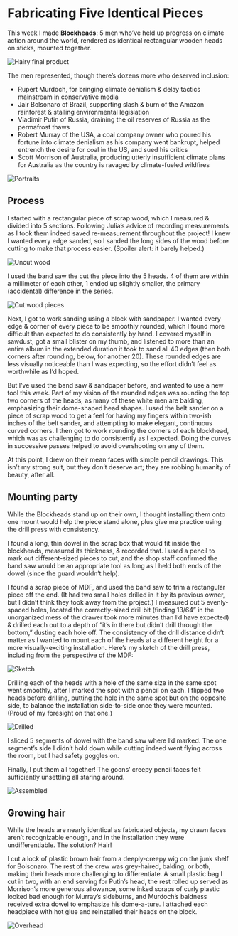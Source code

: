 # Fabricating Five Identical Pieces

This week I made **Blockheads**: 5 men who’ve held up progress on climate action around the world, rendered as identical rectangular wooden heads on sticks, mounted together.

![Hairy final product](https://cloud-c1cx99geg-lachlanjc.vercel.app/4_hairy.jpg)

The men represented, though there’s dozens more who deserved inclusion:

- Rupert Murdoch, for bringing climate denialism & delay tactics mainstream in conservative media
- Jair Bolsonaro of Brazil, supporting slash & burn of the Amazon rainforest & stalling environmental legislation
- Vladimir Putin of Russia, draining the oil reserves of Russia as the permafrost thaws
- Robert Murray of the USA, a coal company owner who poured his fortune into climate denialism as his company went bankrupt, helped entrench the desire for coal in the US, and sued his critics
- Scott Morrison of Australia, producing utterly insufficient climate plans for Australia as the country is ravaged by climate-fueled wildfires

![Portraits](https://cloud-c1cx99geg-lachlanjc.vercel.app/portraits.jpg)

## Process

I started with a rectangular piece of scrap wood, which I measured & divided into 5 sections. Following Julia’s advice of recording measurements as I took them indeed saved re-measurement throughout the project! I knew I wanted every edge sanded, so I sanded the long sides of the wood before cutting to make that process easier. (Spoiler alert: it barely helped.)

![Uncut wood](https://cloud-c1cx99geg-lachlanjc.vercel.app/1_uncut_wood.jpg)

I used the band saw the cut the piece into the 5 heads. 4 of them are within a millimeter of each other, 1 ended up slightly smaller, the primary (accidental) difference in the series.

![Cut wood pieces](https://cloud-c1cx99geg-lachlanjc.vercel.app/2_cut_wood.jpg)

Next, I got to work sanding using a block with sandpaper. I wanted every edge & corner of every piece to be smoothly rounded, which I found more difficult than expected to do consistently by hand. I covered myself in sawdust, got a small blister on my thumb, and listened to more than an entire album in the extended duration it took to sand all 40 edges (then both corners after rounding, below, for another 20). These rounded edges are less visually noticeable than I was expecting, so the effort didn’t feel as worthwhile as I’d hoped.

But I’ve used the band saw & sandpaper before, and wanted to use a new tool this week. Part of my vision of the rounded edges was rounding the top two corners of the heads, as many of these white men are balding, emphasizing their dome-shaped head shapes. I used the belt sander on a piece of scrap wood to get a feel for having my fingers within two-ish inches of the belt sander, and attempting to make elegant, continuous curved corners. I then got to work rounding the corners of each blockhead, which was as challenging to do consistently as I expected. Doing the curves in successive passes helped to avoid overshooting on any of them.

At this point, I drew on their mean faces with simple pencil drawings. This isn’t my strong suit, but they don’t deserve art; they are robbing humanity of beauty, after all.

## Mounting party

While the Blockheads stand up on their own, I thought installing them onto one mount would help the piece stand alone, plus give me practice using the drill press with consistency.

I found a long, thin dowel in the scrap box that would fit inside the blockheads, measured its thickness, & recorded that. I used a pencil to mark out different-sized pieces to cut, and the shop staff confirmed the band saw would be an appropriate tool as long as I held both ends of the dowel (since the guard wouldn’t help).

I found a scrap piece of MDF, and used the band saw to trim a rectangular piece off the end. (It had two small holes drilled in it by its previous owner, but I didn’t think they took away from the project.) I measured out 5 evenly-spaced holes, located the correctly-sized drill bit (finding 13/64” in the unorganized mess of the drawer took more minutes than I’d have expected) & drilled each out to a depth of “it’s in there but didn’t drill through the bottom,” dusting each hole off. The consistency of the drill distance didn’t matter as I wanted to mount each of the heads at a different height for a more visually-exciting installation. Here’s my sketch of the drill press, including from the perspective of the MDF:

![Sketch](https://cloud-c1cx99geg-lachlanjc.vercel.app/sketch.jpg)

Drilling each of the heads with a hole of the same size in the same spot went smoothly, after I marked the spot with a pencil on each. I flipped two heads before drilling, putting the hole in the same spot but on the opposite side, to balance the installation side-to-side once they were mounted. (Proud of my foresight on that one.)

![Drilled](https://cloud-c1cx99geg-lachlanjc.vercel.app/2plus_drilled.jpg)

I sliced 5 segments of dowel with the band saw where I’d marked. The one segment’s side I didn’t hold down while cutting indeed went flying across the room, but I had safety goggles on.

Finally, I put them all together! The goons’ creepy pencil faces felt sufficiently unsettling all staring around.

![Assembled](https://cloud-c1cx99geg-lachlanjc.vercel.app/3_assembled.jpg)

## Growing hair

While the heads are nearly identical as fabricated objects, my drawn faces aren’t recognizable enough, and in the installation they were undifferentiable. The solution? Hair!

I cut a lock of plastic brown hair from a deeply-creepy wig on the junk shelf for Bolsonaro. The rest of the crew was grey-haired, balding, or both, making their heads more challenging to differentiate. A small plastic bag I cut in two, with an end serving for Putin’s head, the rest rolled up served as Morrison’s more generous allowance, some inked scraps of curly plastic looked bad enough for Murray’s sideburns, and Murdoch’s baldness received extra dowel to emphasize his dome-a-ture. I attached each headpiece with hot glue and reinstalled their heads on the block.

![Overhead](https://cloud-c1cx99geg-lachlanjc.vercel.app/5_overhead.jpg)

